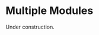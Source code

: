 # Multiple Modules {#sec-manymodules}

Under construction.

```{=html}
<!--

- welcome note
- book structure and how to use it
- something about companion slides/presentations used during workshops?

-->
```
